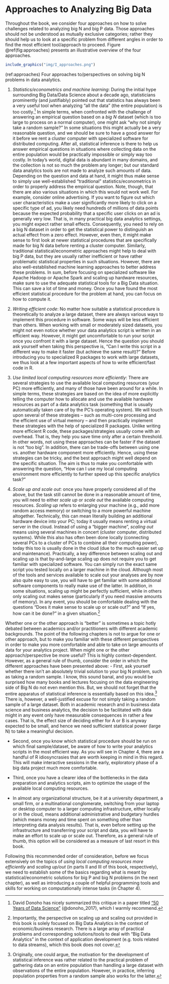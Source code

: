 

# Approaches to Analyzing Big Data

Throughout the book, we consider four approaches on how to solve challenges related to analyzing big N and big P data. Those approaches should not be understood as mutually exclusive categories; rather they should help us to look at a specific problem from different angles in order to find the most efficient tool/approach to proceed. Figure \@ref(fig:approaches) presents an illustrative overview of the four approaches.



```r
include_graphics("img/I_approaches.png")
```

(ref:approaches) Four approaches to/perspectives on solving big N problems in data analytics.


1. *Statistics/econometrics and machine learning*\index{Machine learning}: During the initial hype surrounding Big Data/Data Science\index{Data science} about a decade ago, statisticians prominently (and justifiably) pointed out that statistics has always been a very useful tool when analyzing "all the data" (the entire population) is too costly.^[David Donoho has nicely summarized this critique in a paper titled ["50 Years of Data Science"](https://doi.org/10.1080/10618600.2017.1384734) (@donoho_2017), which I warmly recommend.] In simple terms, when confronted with the challenge of answering an empirical question based on a *big N* dataset (which is too large to process on a normal computer), one might ask "why not simply take a random sample?" In some situations this might actually be a very reasonable question, and we should be sure to have a good answer for it before we rent a cluster computer with specialized software for distributed computing. After all, statistical inference is there to help us answer empirical questions in situations where collecting data on the entire population would be practically impossible or simply way too costly. In today's world, digital data is abundant in many domains, and the collection is not so much the problem any longer; but our standard data analytics tools are not made to analyze such amounts of data. Depending on the question and data at hand, it might thus make sense to simply use well-established "traditional" statistics/econometrics in order to properly address the empirical question. Note, though, that there are also various situations in which this would not work well. For example, consider online advertising. If you want to figure out which user characteristics make a user significantly more likely to click on a specific type of ad, you likely need hundreds of millions of data points because the expected probability that a specific user clicks on an ad is generally very low. That is, in many practical big data analytics settings, you might expect rather small effects. Consequently, you need to rely on a big N dataset in order to get the statistical power to distinguish an actual effect from a zero effect. However, even then, it might make sense to first look at newer statistical procedures that are specifically made for big N data before renting a cluster computer. Similarly, traditional statistical/econometric approaches might help to deal with big P data, but they are usually rather inefficient or have rather problematic statistical properties in such situations. However, there are also well-established machine learning approaches to better address these problems. In sum, before focusing on specialized software like Apache Hadoop\index{Apache Hadoop} or Apache Spark\index{Apache Spark} and scaling up hardware resources, make sure to use the adequate statistical tools for a Big Data situation. This can save a lot of time and money. Once you have found the most efficient statistical procedure for the problem at hand, you can focus on how to compute it.

2. *Writing efficient code*: No matter how suitable a statistical procedure is theoretically to analyze a large dataset, there are always various ways to implement this procedure in software. Some ways will be less efficient than others. When working with small or moderately sized datasets, you might not even notice whether your data analytics script is written in an efficient way. However, it might get uncomfortable to run your script once you confront it with a large dataset. Hence the question you should ask yourself when taking this perspective is, "Can I write this script in a different way to make it faster (but achieve the same result)?" Before introducing you to specialized R packages to work with large datasets, we thus look at a few important aspects of how to write efficient/fast code in R.

3. *Use limited local computing resources more efficiently*: There are several strategies to use the available local computing resources (your PC) more efficiently, and many of those have been around for a while. In simple terms, these strategies are based on the idea of more explicitly telling the computer how to allocate and use the available hardware resources as part of a data analytics task (something that is usually automatically taken care of by the PC's operating system). We will touch upon several of these strategies – such as multi-core processing and the efficient use of virtual memory – and then practically implement these strategies with the help of specialized R packages. Unlike writing more efficient R code, these packages/strategies usually come with an overhead. That is, they help you save time only after a certain threshold. In other words, not using these approaches can be faster if the dataset is not "too big". In addition, there can be trade-offs between using one vs. another hardware component more efficiently. Hence, using these strategies can be tricky, and the best approach might well depend on the specific situation. The aim is thus to make you comfortable with answering the question, "How can I use my local computing environment more efficiently to further speed up this specific analytics task?"

4. *Scale up and scale out*: once you have properly considered all of the above, but the task still cannot be done in a reasonable amount of time, you will need to either *scale up*\index{Scale up} or *scale out*\index{Scale out} the available computing resources. *Scaling up* refers to enlarging your machine (e.g., add more random access memory) or switching to a more powerful machine altogether. Technically, this can mean literally building an additional hardware device into your PC; today it usually means renting a virtual server in the cloud. Instead of using a "bigger machine", *scaling out* means using several machines in concert (cluster computer, distributed systems). While this also has often been done locally (connecting several PCs to a cluster of PCs to combine all their computing power), today this too is usually done in the cloud (due to the much easier set up and maintenance). Practically, a key difference between scaling out and scaling up is that by-and-large scaling up does not require you to get familiar with specialized software. You can simply run the exact same script you tested locally on a larger machine in the cloud. Although most of the tools and services available to scale out your analyses are by now also quite easy to use, you will have to get familiar with some additional software components to really make use of the latter. In addition, in some situations, scaling up might be perfectly sufficient, while in others only scaling out makes sense (particularly if you need massive amounts of memory). In any event, you should be comfortable dealing with the questions "Does it make sense to scale up or scale out?" and "If yes, how can it be done?" in a given situation.^[Importantly, the perspective on scaling up and scaling out provided in this book is solely focused on Big Data Analytics in the context of economic/business research. There is a large array of practical problems and corresponding solutions/tools to deal with "Big Data Analytics" in the context of application development (e.g. tools related to data streams), which this book does not cover.]


Whether one or the other approach is "better" is sometimes a topic hotly debated between academics and/or practitioners with different academic backgrounds. The point of the following chapters is not to argue for one or other approach, but to make you familiar with these different perspectives in order to make you more comfortable and able to take on large amounts of data for your analytics project. When might one or the other approach/perspective be more useful? This is highly context-dependent. However, as a general rule of thumb, consider the order in which the different approaches have been presented above: 
- First, ask yourself whether there isn't an absolutely trivial solution to your big N problem, such as taking a random sample. I know, this sound banal, and you would be surprised how many books and lectures focusing on the data engineering side of Big N do not even mention this. But, we should not forget that the entire apparatus of statistical inference is essentially based on this idea.^[Originally, one could argue, the motivation for the development of statistical inference was rather related to the practical problem of gathering data on an entire population than handling a large dataset with observations of the entire population. However, in practice, inferring population properties from a random sample also works for the latter.] There is, however, a well-justified excuse for not simply taking a random sample of a large dataset. Both in academic research and in business data science and business analytics, the decision to be facilitated with data might in any event only have measurable consequences in rather a few cases. That is, the effect size of deciding either for A or B is anyway expected to be small, and hence we need sufficient statistical power (large N) to take a meaningful decision.

- Second, once you know which statistical procedure should be run on which final sample/dataset, be aware of how to write your analytics scripts in the most efficient way. As you will see in Chapter 4, there are a handful of R idiosyncrasies that are worth keeping in mind in this regard. This will make interactive sessions in the early, exploratory phase of a big data project much more comfortable.

- Third, once you have a clearer idea of the bottlenecks in the data preparation and analytics scripts, aim to optimize the usage of the available local computing resources. 

- In almost any organizational structure, be it at a university department, a small firm, or a multinational conglomerate, switching from your laptop or desktop computer to a larger computing infrastructure, either locally or in the cloud, means additional administrative and budgetary hurdles (which means money and time spent on something other than interpreting data analysis results). That is, even before setting up the infrastructure and transferring your script and data, you will have to make an effort to scale up or scale out. Therefore, as a general rule of thumb, this option will be considered as a measure of last resort in this book. 

Following this recommended order of consideration, before we focus extensively on the topics of *using local computing resources more efficiently* and *scaling up/out* (in parts II and III of this book, respectively), we need to establish some of the basics regarding what is meant by statistical/econometric solutions for big P and big N problems (in the next chapter), as well as introducing a couple of helpful programming tools and skills for working on computationally intense tasks (in Chapter 4). 
